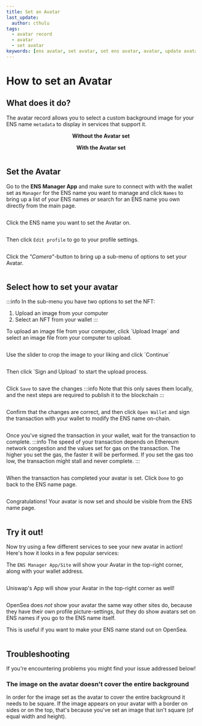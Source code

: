 ```yaml
---
title: Set an Avatar
last_update:
  author: cthulu
tags:
  - avatar record
  - avatar
  - set avatar
keywords: [ens avatar, set avatar, set ens avatar, avatar, update avatar, upload avatar, avatar on ens name, ens profile picture, profile picture, ens name background, background]
---
```


# How to set an Avatar

## What does it do?

The avatar record allows you to select a custom background image for your ENS name `metadata` to display in services that support it.  

<div class="container" style={{'background': '', 'borderRadius': '8px'}}>
  <div class="row">
    <div class="col">
      <div style={{'margin': "auto", 'padding': "25px 0px 0px 0px"}}>
      <p align="center"><b>Without the Avatar set</b></p>
      </div>
    </div>
    <div class="col">
      <div style={{'margin': "auto", 'padding': "25px 0px 0px 0px"}}>
      <p align="center"><b>With the Avatar set</b></p>
      </div>
    </div>
  </div>
  <div class="row">
    <div class="col">
      <div style={{'margin': "auto", 'padding': "0px 12.5px 25px 25px"}}>
        <Image img="/img/avatar_notset.webp" style={{'borderRadius': '8px'}}/>
      </div>
    </div>
    <div class="col">
      <div style={{'margin': "auto", 'padding': "0px 25px 25px 12.5px"}}>
        <Image img="/img/avatar_set.webp" style={{'borderRadius': '8px'}}/>
      </div>
    </div>
  </div>
</div>

## Set the Avatar
Go to the <Link to="https://app.ens.domains"><b>ENS Manager App</b></Link> and make sure to connect with with the wallet set as `Manager` for the ENS name you want to manage and click `Names` to bring up a list
of your ENS names *or* search for an ENS name you own directly from the main page.

<BrowserWindow url="app.ens.domains">
  <p align="center">
    <div style={{'background-color': "#f2f4f7"}}>
      <Image img="/img/howto/v3-set-avatar-1.png"/>
    </div>
  </p>
</BrowserWindow>

Click the ENS name you want to set the Avatar on.
<BrowserWindow url="app.ens.domains">
  <p align="center">
    <div style={{'background-color': "#f2f4f7"}}>
      <Image img="/img/howto/v3-set-avatar-2.png"/>
    </div>
  </p>
</BrowserWindow>

Then click `Edit profile` to go to your profile settings.
<BrowserWindow url="app.ens.domains">
  <p align="center">
    <div style={{'background-color': "#f2f4f7", 'padding': "25px"}}>
      <Image img="/img/howto/v3-set-avatar-3.png"/>
    </div>
  </p>
</BrowserWindow>

Click the *"Camera"*-button to bring up a sub-menu of options to set your Avatar.
<BrowserWindow url="app.ens.domains">
  <p align="center">
    <div style={{'background-color': "#f2f4f7", 'padding': "25px"}}>
      <Image img="/img/howto/v3-set-avatar-4.png"/>
    </div>
  </p>
</BrowserWindow>

## Select how to set your avatar

:::info
In the sub-menu you have two options to set the NFT:
 1. Upload an image from your computer
 1. Select an NFT from your wallet
:::

<Tabs>
<TabItem value="Upload an image from your computer">
To upload an image file from your computer, click `Upload Image` and select an image file from your computer to upload.
<BrowserWindow url="app.ens.domains">
  <p align="center">
    <div style={{'background-color': "#f2f4f7", 'padding': "25px"}}>
      <Image img="/img/howto/v3-set-avatar-5.png"/>
    </div>
  </p>
</BrowserWindow>
Use the slider to crop the image to your liking and click `Continue`
<BrowserWindow url="app.ens.domains">
  <p align="center">
    <div style={{'background-color': "#f2f4f7", 'padding': "25px"}}>
      <Image img="/img/howto/v3-set-avatar-6-upload-image-1.png"/>
    </div>
  </p>
</BrowserWindow>
Then click `Sign and Upload` to start the upload process.
<BrowserWindow url="app.ens.domains">
  <p align="center">
    <div style={{'background-color': "#f2f4f7", 'padding': "25px"}}>
      <Image img="/img/howto/v3-set-avatar-6-upload-image-2.png"/>
    </div>
  </p>
</BrowserWindow>
</TabItem>

<!-- will add this section on release-day as the goerli manager app doesn't detect erc1155 nft's currently
<TabItem value="Select an NFT from your wallet">
</TabItem>
-->

</Tabs>

Click `Save` to save the changes
:::info
Note that this only saves them locally, and the next steps are required to publish it to the blockchain
:::

<BrowserWindow url="app.ens.domains">
  <p align="center">
    <div style={{'background-color': "#f2f4f7", 'padding': "25px"}}>
      <Image img="/img/howto/v3-set-avatar-7.png"/>
    </div>
  </p>
</BrowserWindow>

Confirm that the changes are correct, and then click `Open Wallet` and sign the transaction with your wallet
to modify the ENS name on-chain.
<BrowserWindow url="app.ens.domains">
  <p align="center">
    <div style={{'background-color': "#f2f4f7", 'padding': "25px"}}>
      <Image img="/img/howto/v3-set-avatar-8.png"/>
    </div>
  </p>
</BrowserWindow>

Once you've signed the transaction in your wallet, wait for the transaction to complete.
:::info
The speed of your transaction depends on Ethereum network congestion and the values set for gas on the transaction.
The higher you set the gas, the faster it will be performed.
If you set the gas too low, the transaction might stall and never complete.
:::
<BrowserWindow url="app.ens.domains">
  <p align="center">
    <div style={{'background-color': "#f2f4f7", 'padding': "25px"}}>
      <Image img="/img/howto/v3-set-avatar-9.png"/>
    </div>
  </p>
</BrowserWindow>

When the transaction has completed your avatar is set. Click `Done` to go back to the ENS name page.
<BrowserWindow url="app.ens.domains">
  <p align="center">
    <div style={{'background-color': "#f2f4f7", 'padding': "25px"}}>
      <Image img="/img/howto/v3-set-avatar-10.png"/>
    </div>
  </p>
</BrowserWindow>

Congratulations! Your avatar is now set and should be visible from the ENS name page.
<BrowserWindow url="app.ens.domains">
  <p align="center">
    <div style={{'background-color': "#f2f4f7", 'padding': "25px"}}>
      <Image img="/img/howto/v3-set-avatar-11.png"/>
    </div>
  </p>
</BrowserWindow>

## Try it out!
Now try using a few different services to see your new avatar in action! Here's how it looks in a few popular services:

<Tabs>
<TabItem value="ENS Manager" default>

The `ENS Manager App/Site` will show your Avatar in the top-right corner, along with your wallet address.

<BrowserWindow url="app.ens.domains">
<Image img="/img/howto/v3-set-avatar-services-ens.png"/>
</BrowserWindow>

<!--
If you click it, you'll get a sub-menu where you can go to your `Profile` which shows your avatar as well as
other information set on your ENS name.

<ImageWindow title="Go to your profile">
<p align={"center"}>
<Image img="/img/howto/v3-set-avatar-services-ens-2.png"/>
</p>
</ImageWindow>

<BrowserWindow url="app.ens.domains">
<p align={"center"}>
<div style={{'background-color': "#f2f4f7", 'padding': "25px"}}>
<Image img="/img/howto/v3-set-avatar-services-ens-3.png"/>
</div>
</p>
</BrowserWindow>
-->

</TabItem>
<TabItem value="Uniswap">

Uniswap's App will show your Avatar in the top-right corner as well!

<BrowserWindow url="app.uniswap.org">
<Image img="/img/howto/v3-set-avatar-services-uniswap.png"/>
</BrowserWindow>
</TabItem>
<TabItem value="OpenSea">

OpenSea does _not_ show your avatar the same way other sites do, because they have their own profile picture-settings,
_but_ they do show avatars set on ENS names if you go to the ENS name itself.

This is useful if you want to make your ENS name stand out on OpenSea.

<BrowserWindow url="opensea.io">
<Image img="/img/howto/v3-set-avatar-services-opensea.png"/>
</BrowserWindow>
</TabItem>
</Tabs>

## Troubleshooting
If you're encountering problems you might find your issue addressed below!

### The image on the avatar doesn't cover the entire background
In order for the image set as the avatar to cover the entire background it needs to be square.
If the image appears on your avatar with a border on sides or on the top, that's because you've set an image that isn't square (of equal width and height).
